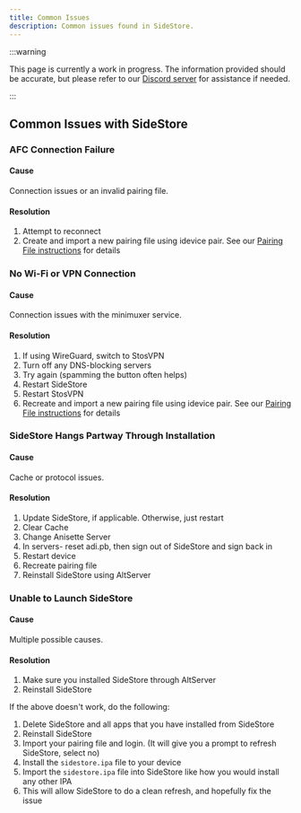 ```yaml
---
title: Common Issues
description: Common issues found in SideStore.
---
```


:::warning

This page is currently a work in progress. The information provided should be accurate, but please refer to our [Discord server](https://discord.gg/sidestore-949183273383395328) for assistance if needed.

:::

## Common Issues with SideStore

### AFC Connection Failure
#### Cause
Connection issues or an invalid pairing file.
#### Resolution
1. Attempt to reconnect
2. Create and import a new pairing file using idevice pair. See our [Pairing File instructions](/docs/installation/pairing-file) for details

### No Wi-Fi or VPN Connection
#### Cause
Connection issues with the minimuxer service.
#### Resolution
1. If using WireGuard, switch to StosVPN
2. Turn off any DNS-blocking servers
2. Try again (spamming the button often helps)
3. Restart SideStore
4. Restart StosVPN
5. Recreate and import a new pairing file using idevice pair. See our [Pairing File instructions](/docs/installation/pairing-file) for details

### SideStore Hangs Partway Through Installation
#### Cause
Cache or protocol issues.
#### Resolution
1. Update SideStore, if applicable. Otherwise, just restart
2. Clear Cache
3. Change Anisette Server
4. In servers- reset adi.pb, then sign out of SideStore and sign back in
5. Restart device
6. Recreate pairing file
7. Reinstall SideStore using AltServer

### Unable to Launch SideStore
#### Cause
Multiple possible causes.
#### Resolution
1. Make sure you installed SideStore through AltServer
2. Reinstall SideStore

If the above doesn't work, do the following:

1. Delete SideStore and all apps that you have installed from SideStore
2. Reinstall SideStore
3. Import your pairing file and login. (It will give you a prompt to refresh SideStore, select no)
4. Install the `sidestore.ipa` file to your device
5. Import the `sidestore.ipa` file into SideStore like how you would install any other IPA
6. This will allow SideStore to do a clean refresh, and hopefully fix the issue


